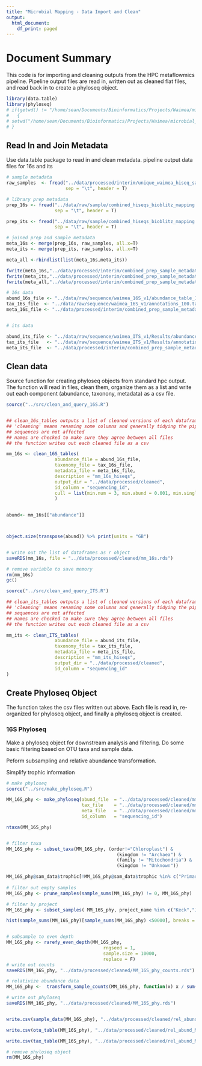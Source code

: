 ```yaml
---
title: "Microbial Mapping - Data Import and Clean"
output:
  html_document:
    df_print: paged
---
```


# Document Summary
This code is for importing and cleaning outputs from the HPC metaflowmics pipeline.
Pipeline output files are read in, written out as cleaned flat files, and read back in to create a phyloseq object.


```r
library(data.table)
library(phyloseq)
# if(getwd() != "/home/sean/Documents/Bioinformatics/Projects/Waimea/microbial_mapping/main")
#   {
# setwd("/home/sean/Documents/Bioinformatics/Projects/Waimea/microbial_mapping/main")
# }

```



## Read In and Join Metadata
Use data.table package to read in and clean metadata.
pipeline output data files for 16s and its


```r
# sample metadata
raw_samples  <- fread("../data/processed/interim/unique_waimea_hiseq_samples_emp_spatial.tsv",
                      sep = "\t", header = T)

# library prep metadata
prep_16s <- fread("../data/raw/sample/combined_hiseqs_bioblitz_mapping - 16S_prep_info.tsv",
                  sep = "\t", header = T)

prep_its <- fread("../data/raw/sample/combined_hiseqs_bioblitz_mapping - ITS_prep_info.tsv",
                  sep = "\t", header = T)

# joined prep and sample metadata
meta_16s <- merge(prep_16s, raw_samples, all.x=T)
meta_its <- merge(prep_its, raw_samples, all.x=T)

meta_all <-rbindlist(list(meta_16s,meta_its))

fwrite(meta_16s,"../data/processed/interim/combined_prep_sample_metadata_16s.csv")
fwrite(meta_its,"../data/processed/interim/combined_prep_sample_metadata_its.csv")
fwrite(meta_all,"../data/processed/interim/combined_prep_sample_metadata_16sandits.csv")

# 16s data
abund_16s_file <- "../data/raw/sequence/waimea_16S_v1/abundance_table_100.shared"
tax_16s_file  <- "../data/raw/sequence/waimea_16S_v1/annotations_100.taxonomy"
meta_16s_file <- "../data/processed/interim/combined_prep_sample_metadata_16s.csv"


# its data

abund_its_file <- "../data/raw/sequence/waimea_ITS_v1/Results/abundance_table_100.tsv"
tax_its_file   <- "../data/raw/sequence/waimea_ITS_v1/Results/annotations_sintax_100.tsv"
meta_its_file  <- "../data/processed/interim/combined_prep_sample_metadata_its.csv"

```



## Clean data
Source function for creating phyloseq objects from standard hpc output.
The function will read in files, clean them, organize them as a list and write out each component (abundance, taxonony, metadata) as a csv file. 

```r
source("../src/clean_and_query_16S.R")


## clean_16s_tables outputs a list of cleaned versions of each dataframe
## 'cleaning' means renaming some columns and generally tidying the pipeline outputs
## sequences are not affected
## names are checked to make sure they agree between all files
## the function writes out each cleaned file as a csv

mm_16s <- clean_16S_tables(
                  abundance_file = abund_16s_file,
                  taxonomy_file = tax_16s_file,
                  metadata_file = meta_16s_file,
                  description = "mm_16s_hiseqs",
                  output_dir = "../data/processed/cleaned",
                  id_column = "sequencing_id",
                  cull = list(min.num = 3, min.abund = 0.001, min.single.abund = 0.01)
                  )

                
abund<- mm_16s[["abundance"]]



object.size(transpose(abund)) %>% print(units = "GB")


# write out the list of dataframes as r object
saveRDS(mm_16s, file = "../data/processed/cleaned/mm_16s.rds")

# remove variable to save memory
rm(mm_16s)
gc()

source("../src/clean_and_query_ITS.R")

## clean_its_tables outputs a list of cleaned versions of each dataframe
## 'cleaning' means renaming some columns and generally tidying the pipeline outputs
## sequences are not affected
## names are checked to make sure they agree between all files
## the function writes out each cleaned file as a csv

mm_its <- clean_ITS_tables(
                  abundance_file = abund_its_file,
                  taxonomy_file = tax_its_file,
                  metadata_file = meta_its_file,
                  description = "mm_its_hiseqs",
                  output_dir = "../data/processed/cleaned",
                  id_column = "sequencing_id"
)


```

## Create Phyloseq Object
The function takes the csv files written out above. Each file is read in, re-organized for phyloseq object, and finally a phyloseq object is created.

### 16S Phyloseq
Make a phyloseq object for downstream analysis and filtering.
Do some basic filtering based on OTU taxa and sample data.

Peform subsampling and relative abundance transformation.

Simplify trophic information

```r
# make phyloseq
source("../src/make_phyloseq.R")

MM_16S_phy <- make_phyloseq(abund_file  = "../data/processed/cleaned/mm_16s_hiseqs_abundance_table.csv",
                            tax_file    = "../data/processed/cleaned/mm_16s_hiseqs_taxonomy_table.csv",
                            meta_file   = "../data/processed/cleaned/mm_16s_hiseqs_metadata_table.csv",
                            id_column   = "sequencing_id")

ntaxa(MM_16S_phy)


# filter taxa
MM_16S_phy <- subset_taxa(MM_16S_phy, (order!="Chloroplast") &
                                         (kingdom != "Archaea") &
                                         (family != "Mitochondria") &
                                         (kingdom != "Unknown"))

MM_16S_phy@sam_data$trophic[!MM_16S_phy@sam_data$trophic %in% c("PrimaryProducer", "E")]
                                      
# filter out empty samples
MM_16S_phy <- prune_samples(sample_sums(MM_16S_phy) != 0, MM_16S_phy)

# filter by project
MM_16S_phy <- subset_samples( MM_16S_phy, project_name %in% c("Keck","JoshMS"))

hist(sample_sums(MM_16S_phy)[sample_sums(MM_16S_phy) <50000], breaks = 30)


# subsample to even depth
MM_16S_phy <- rarefy_even_depth(MM_16S_phy,
                                    rngseed = 1,
                                    sample.size = 10000,
                                    replace = F)
# write out counts 
saveRDS(MM_16S_phy, "../data/processed/cleaned/MM_16S_phy_counts.rds")

# relativize abundance data
MM_16S_phy <-  transform_sample_counts(MM_16S_phy, function(x) x / sum(x))

# write out phyloseq
saveRDS(MM_16S_phy, "../data/processed/cleaned/MM_16S_phy.rds")


write.csv(sample_data(MM_16S_phy), "../data/processed/cleaned/rel_abund_MM_16S_sample_data.csv")

write.csv(otu_table(MM_16S_phy), "../data/processed/cleaned/rel_abund_MM_16S_otu_table.csv")

write.csv(tax_table(MM_16S_phy), "../data/processed/cleaned/rel_abund_MM16S_taxonomy.csv")

# remove phyloseq object
rm(MM_16S_phy)

```
